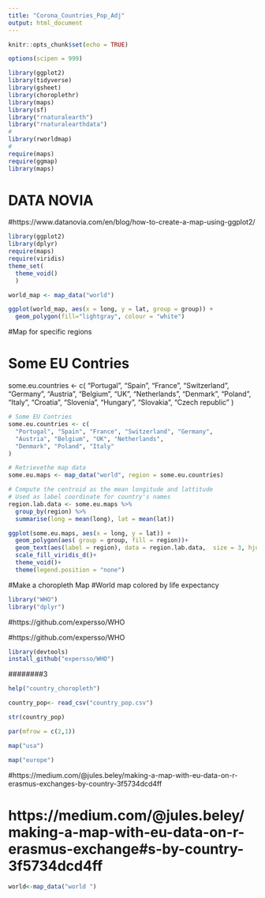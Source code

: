```yaml
---
title: "Corona_Countries_Pop_Adj"
output: html_document
---
```


```r
knitr::opts_chunk$set(echo = TRUE)
```

```r
options(scipen = 999)
```

```r
library(ggplot2)
library(tidyverse)
library(gsheet)
library(choroplethr)
library(maps)
library(sf)
library("rnaturalearth")
library("rnaturalearthdata")
#
library(rworldmap)
#
require(maps)
require(ggmap)
library(maps)

```
# DATA NOVIA
#https://www.datanovia.com/en/blog/how-to-create-a-map-using-ggplot2/

```r
library(ggplot2)
library(dplyr)
require(maps)
require(viridis)
theme_set(
  theme_void()
  )
```


```r
world_map <- map_data("world")
```

```r
ggplot(world_map, aes(x = long, y = lat, group = group)) +
  geom_polygon(fill="lightgray", colour = "white")
```

#Map for specific regions


# Some EU Contries
some.eu.countries <- c(
  "Portugal", "Spain", "France", "Switzerland", "Germany",
  "Austria", "Belgium", "UK", "Netherlands",
  "Denmark", "Poland", "Italy", 
  "Croatia", "Slovenia", "Hungary", "Slovakia",
  "Czech republic"
)

```r
# Some EU Contries
some.eu.countries <- c(
  "Portugal", "Spain", "France", "Switzerland", "Germany",
  "Austria", "Belgium", "UK", "Netherlands",
  "Denmark", "Poland", "Italy"
)
```

```r
# Retrievethe map data
some.eu.maps <- map_data("world", region = some.eu.countries)
```

```r
# Compute the centroid as the mean longitude and lattitude
# Used as label coordinate for country's names
region.lab.data <- some.eu.maps %>%
  group_by(region) %>%
  summarise(long = mean(long), lat = mean(lat))
```




```r
ggplot(some.eu.maps, aes(x = long, y = lat)) +
  geom_polygon(aes( group = group, fill = region))+
  geom_text(aes(label = region), data = region.lab.data,  size = 3, hjust = 0.5)+
  scale_fill_viridis_d()+
  theme_void()+
  theme(legend.position = "none")
```

#Make a choropleth Map
#World map colored by life expectancy

```r
library("WHO")
library("dplyr")
```

#https://github.com/expersso/WHO

#https://github.com/expersso/WHO
```r
library(devtools)
install_github("expersso/WHO")
```










########3
```r
help("country_choropleth")
```


```r
country_pop<- read_csv("country_pop.csv")
```

```r
str(country_pop)
```

```r
par(mfrow = c(2,1))
```

```r
map("usa")
```

```r
map("europe")
```
 #https://medium.com/@jules.beley/making-a-map-with-eu-data-on-r-erasmus-exchanges-by-country-3f5734dcd4ff
 
 
#############
# https://medium.com/@jules.beley/making-a-map-with-eu-data-on-r-erasmus-exchange#s-by-country-3f5734dcd4ff

```r
world<-map_data("world ")
```





